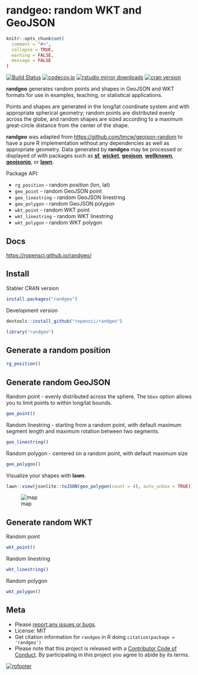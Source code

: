 randgeo: random WKT and GeoJSON
===============================

```r
knitr::opts_chunk$set(
  comment = "#>",
  collapse = TRUE,
  warning = FALSE,
  message = FALSE
)
```

[![Build Status](https://travis-ci.org/ropensci/randgeo.svg?branch=master)](https://travis-ci.org/ropensci/randgeo)
[![codecov.io](https://codecov.io/github/ropensci/randgeo/coverage.svg?branch=master)](https://codecov.io/github/ropensci/randgeo?branch=master)
[![rstudio mirror downloads](http://cranlogs.r-pkg.org/badges/randgeo?color=C9A115)](https://github.com/metacran/cranlogs.app)
[![cran version](http://www.r-pkg.org/badges/version/randgeo)](https://cran.r-project.org/package=randgeo)

**randgeo** generates random points and shapes in GeoJSON and WKT formats for use
in examples, teaching, or statistical applications.

Points and shapes are generated in the long/lat coordinate system and with
appropriate spherical geometry; random points are distributed evenly across
the globe, and random shapes are sized according to a maximum great-circle
distance from the center of the shape. 

**randgeo** was adapted from <https://github.com/tmcw/geojson-random> to have a pure R
implementation without any dependencies as well as appropriate geometry. Data generated
by **randgeo** may be processed or displayed of with packages such as
[**sf**](https://cran.r-project.org/package=sf),
[**wicket**](https://cran.r-project.org/package=wicket),
[**geojson**](https://cran.r-project.org/package=geojson),
[**wellknown**](https://cran.r-project.org/package=wellknown),
[**geojsonio**](https://cran.r-project.org/package=geojsonio), or
[**lawn**](https://cran.r-project.org/package=lawn).

Package API:

* `rg_position` - random position (lon, lat)
* `geo_point` - random GeoJSON point
* `geo_linestring` - random GeoJSON linestring
* `geo_polygon` - random GeoJSON polygon
* `wkt_point` - random WKT point
* `wkt_linestring` - random WKT linestring
* `wkt_polygon` - random WKT polygon

## Docs

<https://ropensci.github.io/randgeo/>

## Install

Stabler CRAN version

```r
install.packages("randgeo")
```

Development version

```r
devtools::install_github("ropensci/randgeo")
```

```r
library("randgeo")
```

## Generate a random position

```r
rg_position()
```

## Generate random GeoJSON

Random point - evenly distributed across the sphere.  The `bbox` option allows
you to limit points to within long/lat bounds.

```r
geo_point()
```

Random linestring - starting from a random point, with default maximum segment
length and maximum rotation between two segments.

```r
geo_linestring()
```

Random polygon - centered on a random point, with default maximum size

```r
geo_polygon()
```

Visualize your shapes with **lawn**.

```r
lawn::view(jsonlite::toJSON(geo_polygon(count = 4), auto_unbox = TRUE))
```

![map](tools/plot.png)


## Generate random WKT

Random point

```r
wkt_point()
```

Random linestring

```r
wkt_linestring()
```

Random polygon

```r
wkt_polygon()
```

## Meta

* Please [report any issues or bugs](https://github.com/ropensci/randgeo/issues).
* License: MIT
* Get citation information for `randgeo` in R doing `citation(package = 'randgeo')`
* Please note that this project is released with a [Contributor Code of Conduct](CONDUCT.md). By participating in this project you agree to abide by its terms.

[![rofooter](https://ropensci.org/public_images/github_footer.png)](https://ropensci.org)
